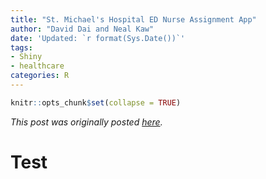 ```yaml
---
title: "St. Michael's Hospital ED Nurse Assignment App"
author: "David Dai and Neal Kaw"
date: 'Updated: `r format(Sys.Date())`'
tags:
- Shiny
- healthcare
categories: R
---
```


```r
knitr::opts_chunk$set(collapse = TRUE)
```

*This post was originally posted [here](https://science.data.blog/2019/05/09/ed-nurse-assignment/).*

# Test